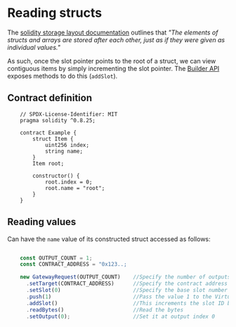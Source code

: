 # Reading structs

The [solidity storage layout documentation](https://docs.soliditylang.org/en/latest/internals/layout_in_storage.html) outlines that *"The elements of structs and arrays are stored after each other, just as if they were given as individual values."*

As such, once the slot pointer points to the root of a struct, we can view contiguous items by simply incrementing the slot pointer. The [Builder API](/builder-api-methods) exposes methods to do this (`addSlot`).

## Contract definition

```solidity filename="Example.sol"
    // SPDX-License-Identifier: MIT
    pragma solidity ^0.8.25;

    contract Example {
        struct Item {
            uint256 index;
            string name;
        }
        Item root;   
            
        constructor() {
            root.index = 0;
            root.name = "root";
        }
    }
```

## Reading values

Can have the `name` value of its constructed struct accessed as follows:

```js filename="example.js"

    const OUTPUT_COUNT = 1;
    const CONTRACT_ADDRESS = "0x123..;

    new GatewayRequest(OUTPUT_COUNT)    //Specify the number of outputs
      .setTarget(CONTRACT_ADDRESS)      //Specify the contract address
      .setSlot(0)                       //Specify the base slot number
      .push(1)                          //Pass the value 1 to the Virtual Machine
      .addSlot()                        //This increments the slot ID by the last passed values
      .readBytes()                      //Read the bytes
      .setOutput(0);                    //Set it at output index 0
```